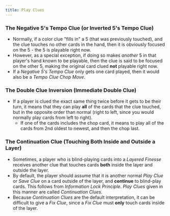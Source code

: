 ```yaml
---
title: Play Clues
---
```


### The Negative 5's Tempo Clue (or Inverted 5's Tempo Clue)

- Normally, if a color clue "fills in" a 5 (that was previously touched), and the clue touches no other cards in the hand, then it is obviously focused on the 5 - the 5 is playable right now.
- However, as a special exception, if doing so makes _another_ 5 in that player's hand known to be playable, then the clue is said to be focused on the other 5, making the original card clued **not** playable right now.
- If a _Negative 5's Tempo Clue_ only gets one card played, then it would also be a _Tempo Clue Chop Move_.

### The Double Clue Inversion (Immediate Double Clue)

- If a player is clued the exact same thing twice before it gets to be their turn, it means that they can play **all** of the cards that the clue touched, but in the opposite order than normal (right to left, since you would normally play cards from left to right).
  - If one of the cards includes the chop card, it means to play all of the cards from 2nd oldest to newest, and then the chop last.

### The Continuation Clue (Touching Both Inside and Outside a Layer)

- Sometimes, a player who is blind-playing cards into a _Layered Finesse_ receives another clue that touches cards **both** inside the layer and outside the layer.
- By default, the player should assume that it is another normal _Play Clue_ or _Save Clue_ on a card outside of the layer, and **continue** to blind-play cards. This follows from _Information Lock Principle_. _Play Clues_ given in this manner are called _Continuation Clues_.
- Because _Continuation Clues_ are the default interpretation, it can be difficult to give a _Fix Clue_, since a _Fix Clue_ must **only** touch cards inside of the layer.
